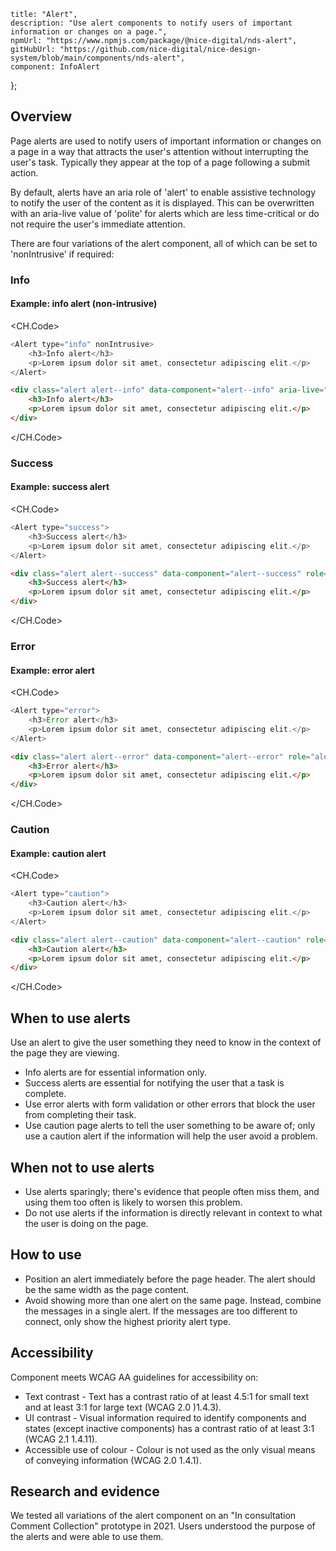 
	title: "Alert",
	description: "Use alert components to notify users of important information or changes on a page.",
	npmUrl: "https://www.npmjs.com/package/@nice-digital/nds-alert",
	gitHubUrl: "https://github.com/nice-digital/nice-design-system/blob/main/components/nds-alert",
	component: InfoAlert
};

## Overview

Page alerts are used to notify users of important information or changes on a page in a way that attracts the user's attention without interrupting the user's task. Typically they appear at the top of a page following a submit action.

By default, alerts have an aria role of 'alert' to enable assistive technology to notify the user of the content as it is displayed. This can be overwritten with an aria-live value of 'polite' for alerts which are less time-critical or do not require the user's immediate attention.

There are four variations of the alert component, all of which can be set to 'nonIntrusive' if required:

### Info

<Example>
<h4>Example: info alert (non-intrusive)</h4>
<InfoAlert />

<CH.Code>
```js React
<Alert type="info" nonIntrusive>
	<h3>Info alert</h3>
	<p>Lorem ipsum dolor sit amet, consectetur adipiscing elit.</p>
</Alert>
```
```html HTML
<div class="alert alert--info" data-component="alert--info" aria-live="polite" aria-atomic="true">
	<h3>Info alert</h3>
	<p>Lorem ipsum dolor sit amet, consectetur adipiscing elit.</p>
</div>
```
</CH.Code>
</Example>

### Success

<Example>
<h4>Example: success alert</h4>
<SuccessAlert />

<CH.Code>
```js React
<Alert type="success">
	<h3>Success alert</h3>
	<p>Lorem ipsum dolor sit amet, consectetur adipiscing elit.</p>
</Alert>
```
```html HTML
<div class="alert alert--success" data-component="alert--success" role="alert">
	<h3>Success alert</h3>
	<p>Lorem ipsum dolor sit amet, consectetur adipiscing elit.</p>
</div>
```
</CH.Code>
</Example>

### Error

<Example>
<h4>Example: error alert</h4>
<ErrorAlert />

<CH.Code>
```js React
<Alert type="error">
	<h3>Error alert</h3>
	<p>Lorem ipsum dolor sit amet, consectetur adipiscing elit.</p>
</Alert>
```
```html HTML
<div class="alert alert--error" data-component="alert--error" role="alert">
	<h3>Error alert</h3>
	<p>Lorem ipsum dolor sit amet, consectetur adipiscing elit.</p>
</div>
```
</CH.Code>
</Example>

### Caution

<Example>
<h4>Example: caution alert</h4>
<CautionAlert />

<CH.Code>
```js React
<Alert type="caution">
	<h3>Caution alert</h3>
	<p>Lorem ipsum dolor sit amet, consectetur adipiscing elit.</p>
</Alert>
```
```html HTML
<div class="alert alert--caution" data-component="alert--caution" role="alert">
	<h3>Caution alert</h3>
	<p>Lorem ipsum dolor sit amet, consectetur adipiscing elit.</p>
</div>
```
</CH.Code>
</Example>

## When to use alerts

Use an alert to give the user something they need to know in the context of the page they are viewing.

-   Info alerts are for essential information only.
-   Success alerts are essential for notifying the user that a task is complete.
-   Use error alerts with form validation or other errors that block the user from completing their task.
-   Use caution page alerts to tell the user something to be aware of; only use a caution alert if the information will help the user avoid a problem.

## When not to use alerts

-   Use alerts sparingly; there's evidence that people often miss them, and using them too often is likely to worsen this problem.
-   Do not use alerts if the information is directly relevant in context to what the user is doing on the page.


## How to use

-   Position an alert immediately before the page header. The alert should be the same width as the page content.
-   Avoid showing more than one alert on the same page. Instead, combine the messages in a single alert. If the messages are too different to connect, only show the highest priority alert type.


## Accessibility

Component meets WCAG AA guidelines for accessibility on:

- Text contrast - Text has a contrast ratio of at least 4.5:1 for small text and at least 3:1 for large text (WCAG 2.0 )1.4.3).
- UI contrast - Visual information required to identify components and states (except inactive components) has a contrast ratio of at least 3:1 (WCAG 2.1 1.4.11).
- Accessible use of colour - Colour is not used as the only visual means of conveying information (WCAG 2.0 1.4.1).

## Research and evidence

We tested all variations of the alert component on an "In consultation Comment Collection" prototype in 2021. Users understood the purpose of the alerts and were able to use them.


